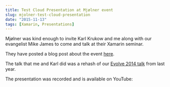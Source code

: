 ```yaml
---
title: Test Cloud Presentation at Mjølner event
slug: mjolner-test-cloud-presentation
date: "2015-11-13"
tags: [Xamarin, Presentations]
---
```

Mjølner was kind enough to invite Karl Krukow and me along with our evangelist Mike James to come and talk at their Xamarin seminar.

They have posted a blog post about the event [here](http://mjolner.dk/events/xamarin-videos-how-to-build-and-test-apps-with-xamarin/).

The talk that me and Karl did was a rehash of our [Evolve 2014 talk](/2015/06/18/xamarin-evolve-presentation/) from last year.

The presentation was recorded and is available on YouTube:

<YouTubeEmbed id="ptDPg-W4xxY" />
